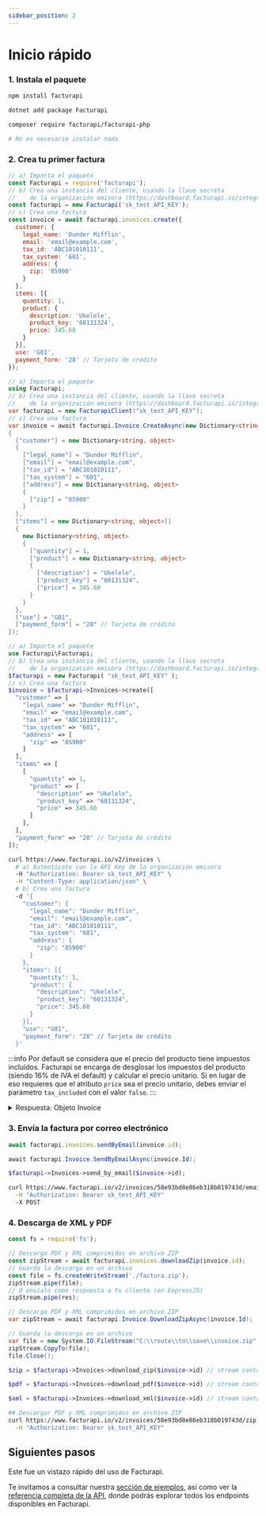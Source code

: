 ```yaml
---
sidebar_position: 2
---
```



# Inicio rápido

### 1. Instala el paquete

<Tabs groupId="codeExamples">
<TabItem value="js" label="Node.js" default>

```bash
npm install facturapi
```

</TabItem>
<TabItem value="cs" label="C#">

```bash
dotnet add package Facturapi
```

</TabItem>
<TabItem value="php" label="PHP">

```bash
composer require facturapi/facturapi-php
```

</TabItem>
<TabItem value="curl" label="cURL">

```bash
# No es necesario instalar nada
```

</TabItem>
</Tabs>

### 2. Crea tu primer factura

<Tabs groupId="codeExamples">
<TabItem value="js" label="Node.js" default>

```javascript
// a) Importa el paquete
const Facturapi = require('facturapi');
// b) Crea una instancia del cliente, usando la llave secreta
//    de la organización emisora (https://dashboard.facturapi.io/integration/apikeys)
const facturapi = new Facturapi('sk_test_API_KEY');
// c) Crea una factura
const invoice = await facturapi.invoices.create({
  customer: {
    legal_name: 'Dunder Mifflin',
    email: 'email@example.com',
    tax_id: 'ABC101010111',
    tax_system: '601',
    address: {
      zip: '85900'
    }
  },
  items: [{
    quantity: 1,
    product: {
      description: 'Ukelele',
      product_key: '60131324',
      price: 345.60
    }
  }],
  use: 'G01',
  payment_form: '28' // Tarjeta de crédito
});
```

</TabItem>
<TabItem value="cs" label="C#">

```csharp
// a) Importa el paquete
using Facturapi;
// b) Crea una instancia del cliente, usando la llave secreta
//    de la organización emisora (https://dashboard.facturapi.io/integration/apikeys)
var facturapi = new FacturapiClient("sk_test_API_KEY");
// c) Crea una factura
var invoice = await facturapi.Invoice.CreateAsync(new Dictionary<string, object>
{
  ["customer"] = new Dictionary<string, object>
  {
    ["legal_name"] = "Dunder Mifflin",
    ["email"] = "email@example.com",
    ["tax_id"] = "ABC101010111",
    ["tax_system"] = "601",
    ["address"] = new Dictionary<string, object>
    {
      ["zip"] = "85900"
    }
  },
  ["items"] = new Dictionary<string, object>[]
  {
    new Dictionary<string, object>
    {
      ["quantity"] = 1,
      ["product"] = new Dictionary<string, object>
      {
        ["description"] = "Ukelele",
        ["product_key"] = "60131324",
        ["price"] = 345.60
      }
    }
  },
  ["use"] = "G01",
  ["payment_form"] = "28" // Tarjeta de crédito
});
```

</TabItem>
<TabItem value="php" label="PHP">

```php
// a) Importa el paquete
use Facturapi\Facturapi;
// b) Crea una instancia del cliente, usando la llave secreta
//    de la organización emisora (https://dashboard.facturapi.io/integration/apikeys)
$facturapi = new Facturapi( "sk_test_API_KEY" );
// c) Crea una factura
$invoice = $facturapi->Invoices->create([
  "customer" => [
    "legal_name" => "Dunder Mifflin",
    "email" => "email@example.com",
    "tax_id" => "ABC101010111",
    "tax_system" => "601",
    "address" => [
      "zip" => "85900"
    ]
  ],
  "items" => [
    [
      "quantity" => 1,
      "product" => [
        "description" => "Ukelele",
        "product_key" => "60131324",
        "price" => 345.60
      ]
    ],
  ],
  "payment_form" => "28" // Tarjeta de crédito
]);
```

</TabItem>
<TabItem value="curl" label="cURL">

```bash
curl https://www.facturapi.io/v2/invoices \
  # a) Autentícate con la API Key de la organización emisora
  -H "Authorization: Bearer sk_test_API_KEY" \
  -H "Content-Type: application/json" \
  # b) Crea una factura
  -d '{
    "customer": {
      "legal_name": "Dunder Mifflin",
      "email": "email@example.com",
      "tax_id": "ABC101010111",
      "tax_system": "601",
      "address": {
        "zip": "85900"
      }
    },
    "items": [{
      "quantity": 1,
      "product": {
        "description": "Ukelele",
        "product_key": "60131324",
        "price": 345.60
      }
    }],
    "use": "G01",
    "payment_form": "28" // Tarjeta de crédito
  }'
```

</TabItem>
</Tabs>

:::info
  Por default se considera que el precio del producto tiene impuestos incluídos.
  Facturapi se encarga de desglosar los impuestos del producto (siendo 16% de IVA el default)
  y calcular el precio unitario. Si en lugar de eso requieres que el atributo `price` sea
  el precio unitario, debes enviar el parámetro `tax_included` con el valor `false`.
:::


<details>
<summary>Respuesta: Objeto Invoice</summary>

```json
{
  "id": "58e93bd8e86eb318b019743d",
  "created_at": "2017-01-01T14:00:08.000Z",
  "livemode": false,
  "status": "valid",
  "cancellation_status": "none",
  "verification_url": "https://verificacfdi.facturaelectronica.sat.gob.mx/default.aspx?id=45BEC0CA-5F1E-491E-9417-698EA48C382A&re=AAA010101AAA&rr=ABC101010111&tt=345.600000&fe=bWApPw==",
  "customer": {
    "id": "58e93bd8e86eb318b0197456",
    "legal_name": "Dunder Mifflin S.A. de C.V.",
    "tax_id": "ABC101010111",
    "tax_system": "601",
    "address": {
      "zip": "85900",
      "country": "MEX"
    }
  },
  "total": 345.60,
  "uuid": "39c85a3f-275b-4341-b259-e8971d9f8a94",
  "folio_number": 914,
  "series": "A",
  "payment_form": "28",
  "related": [], 
  "currency": "MXN",
  "exchange": 1,
  "items": [{
    "quantity": 1,
    "discount": 0,
    "product": {
      "description": "Ukelele",
      "price": 345.60,
      "tax_included": true,
      "taxes": [
        {
          "type": "IVA",
          "rate": 0.16
        }
      ]
    }
  }],
  "stamp": {
    "signature": "ZGgQ126+lbo6XxVmeM0Kys1rAllqRaDmaK4yW20B3H5AaVShnItBwKATpxqJuGK1qPmLA2r16B8dAb4UFjR27Xc/+SsNPSwRBYRVKI0AB62jx2Z4uxooiVQBY9Bb6czlgzJb+ftgNvnGwSXzI6QZKpuWRe9LmJvACzqTB3ZdC9QoqaVICDNZ9oaT99txu9ahbJu3ftPhlykXi1SxVTBZ7uUTqsBkc6iEjbSTYpE85bsrhbMw4tDODR7o/PS917whChOFUU0sQenm5sJQMenPcKPyS9JoGQPO/a/4wzxJ2RyWCkw72LNFBbJTsPXcXdOZmEJ06Ixc2Iy24Biz8GEbJg==",
    "date": "2021-03-30T00:57:48",
    "sat_cert_number": "20001000000300022323",
    "sat_signature": "AzYwRdHfDp0BCBaTpT87gtAAE3Q="
  }
}
```
</details>

### 3. Envía la factura por correo electrónico

<Tabs groupId="codeExamples">
<TabItem value="js" label="Node.js" default>

```javascript
await facturapi.invoices.sendByEmail(invoice.id);
```

</TabItem>
<TabItem value="cs" label="C#">

```csharp
await facturapi.Invoice.SendByEmailAsync(invoice.Id);
```

</TabItem>
<TabItem value="php" label="PHP">

```php
$facturapi->Invoices->send_by_email($invoice->id);
```

</TabItem>
<TabItem value="curl" label="cURL">

```bash
curl https://www.facturapi.io/v2/invoices/58e93bd8e86eb318b019743d/email \
  -H "Authorization: Bearer sk_test_API_KEY"
  -X POST
```

</TabItem>
</Tabs>

### 4. Descarga de XML y PDF

<Tabs groupId="codeExamples">
<TabItem value="js" label="Node.js" default>

```javascript
const fs = require('fs');

// Descarga PDF y XML comprimidos en archivo ZIP
const zipStream = await facturapi.invoices.downloadZip(invoice.id);
// Guarda la descarga en un archivo
const file = fs.createWriteStream('./factura.zip');
zipStream.pipe(file);
// O envíalo como respuesta a tu cliente (en ExpressJS)
zipStream.pipe(res);
```

</TabItem>
<TabItem value="cs" label="C#">

```csharp
// Descarga PDF y XML comprimidos en archivo ZIP
var zipStream = await facturapi.Invoice.DownloadZipAsync(invoice.Id);

// Guarda la descarga en un archivo
var file = new System.IO.FileStream("C:\\route\\to\\save\\invoice.zip", FileMode.Create);
zipStream.CopyTo(file);
file.Close();
```

</TabItem>
<TabItem value="php" label="PHP">

```php
$zip = $facturapi->Invoices->download_zip($invoice->id) // stream containing the PDF and XML as a ZIP file or

$pdf = $facturapi->Invoices->download_pdf($invoice->id) // stream containing the PDF file or

$xml = $facturapi->Invoices->download_xml($invoice->id) // stream containing the XML file or
```

</TabItem>
<TabItem value="curl" label="cURL">

```bash
## Descargar PDF y XML comprimidos en archivo ZIP
curl https://www.facturapi.io/v2/invoices/58e93bd8e86eb318b019743d/zip \
  -H "Authorization: Bearer sk_test_API_KEY"
```

</TabItem>
</Tabs>

## Siguientes pasos

Este fue un vistazo rápido del uso de Facturapi.

Te invitamos a consultar nuestra [sección de ejemplos](/docs/guides/customers),
así como ver la [referencia completa de la API](/api), donde podrás explorar todos
los endpoints disponibles en Facturapi.
